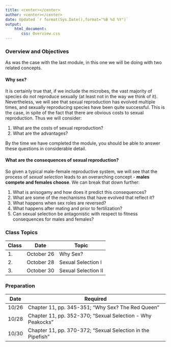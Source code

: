 ```yaml
---
title: <center></center>
author: <center></center>
date: Updated `r format(Sys.Date(),format="%B %d %Y")`
output: 
    html_document:
       css: Overview.css
---
```

### Overview and Objectives

As was the case with the last module, in this one we will be doing with two related concepts.

#### Why sex?

It is certainly true that, if we include the microbes, the vast majority of species do not reproduce sexually (at least not in the way we think of it).  Nevertheless, we will see that sexual reproduction has evolved multiple times, and sexually reproducing species have been quite successful.  This is the case, in spite of the fact that there are obvious costs to sexual reproduction.  Thus we will consider:

1.  What are the costs of sexual reproduction?  
2.  What are the advantages?

By the time we have completed the module, you should be able to answer these questions in considerable detail.

#### What are the consequences of sexual reproduction?

So given a typical male-female reproductive system, we will see that the process of *sexual selection* leads to an overarching concept - **males compete and females choose**.  We can break that down further:

1.  What is anisogamy and how does it predict this consequences?
2.  What are some of the mechanisms that have evolved that reflect it?
3.  What happens when sex roles are reversed?
4.  What happens after mating and prior to fertilization?
5.  Can sexual selection be antagonistic with respect to fitness consequences for males and females? 

### Class Topics

Class|Date|Topic
---|---|---
1.|October 26|Why Sex?
2.|October 28|Sexual Selection I
3.|October 30|Sexual Selection II

### Preparation

Date|Required
---|---
10/26|Chapter 11, pp. 345-351; "Why Sex?  The Red Queen"
10/28|Chapter 11, pp. 352-370; "Sexual Selection - Why Peakocks"
10/30|Chapter 11, pp. 370-372; "Sexual Selection in the Pipefish"